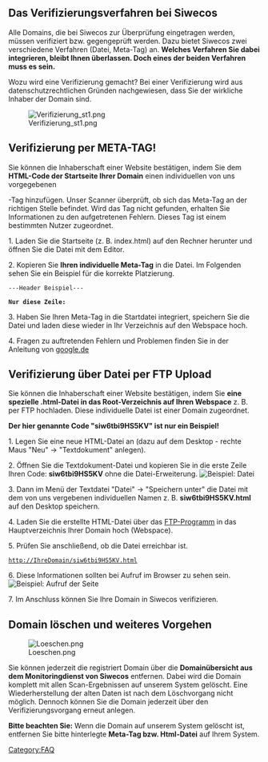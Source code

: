 == Das Verifizierungsverfahren bei Siwecos ==

Alle Domains, die bei Siwecos zur Überprüfung eingetragen werden, müssen verifiziert bzw. gegengeprüft werden. Dazu bietet Siwecos zwei verschiedene Verfahren (Datei, Meta-Tag) an. '''Welches Verfahren Sie dabei integrieren, bleibt Ihnen überlassen. Doch eines der beiden Verfahren muss es sein.'''

Wozu wird eine Verifizierung gemacht? Bei einer Verifizierung wird aus datenschutzrechtlichen Gründen nachgewiesen, dass Sie der wirkliche Inhaber der Domain sind.

[[File:Verifizierung_st1.png]]


== Verifizierung per META-TAG! ==

Sie können die Inhaberschaft einer Website bestätigen, indem Sie dem '''HTML-Code der Startseite Ihrer Domain''' einen individuellen von uns vorgegebenen <meta>-Tag hinzufügen. Unser Scanner überprüft, ob sich das Meta-Tag an der richtigen Stelle befindet. Wird das Tag nicht gefunden, erhalten Sie Informationen zu den aufgetretenen Fehlern. Dieses Tag ist einem bestimmten Nutzer zugeordnet.

1. Laden Sie die Startseite (z. B. index.html) auf den Rechner herunter und öffnen Sie die Datei mit dem Editor.

2. Kopieren Sie '''Ihren individuelle Meta-Tag''' in die Datei. Im Folgenden sehen Sie ein Beispiel für die korrekte Platzierung.

 ---Header Beispiel---
 <HTML>
 <HEAD>
 <TITLE>Mein Titel</TITLE>
 '''Nur diese Zeile:''' <meta name="siwecostoken" content="Ihr eigener Code/ Token" />
 </HEAD>
 <BODY>

3. Haben Sie Ihren Meta-Tag in die Startdatei integriert, speichern Sie die Datei und laden diese wieder in Ihr Verzeichnis auf den Webspace hoch.

4. Fragen zu auftretenden Fehlern und Problemen finden Sie in der Anleitung von [https://support.google.com/webmasters/answer/35179?hl=de google.de]



== Verifizierung über Datei per FTP Upload ==

Sie können die Inhaberschaft einer Website bestätigen, indem Sie '''eine spezielle .html-Datei in das Root-Verzeichnis auf Ihren Webspace''' z. B. per FTP hochladen. Diese individuelle Datei ist einer Domain zugeordnet.

'''Der hier genannte Code "siw6tbi9HS5KV" ist nur ein Beispiel!'''

1. Legen Sie eine neue HTML-Datei an (dazu auf dem Desktop - rechte Maus "Neu" -> "Textdokument" anlegen).

2. Öffnen Sie die Textdokument-Datei und kopieren Sie in die erste Zeile Ihren Code: '''siw6tbi9HS5KV''' ohne die Datei-Erweiterung.
[[File:Gedit-datei.png|none|Beispiel: Datei]]

3. Dann im Menü der Textdatei "Datei" -> "Speichern unter" die Datei mit dem von uns vergebenen individuellen Namen z. B. '''siw6tbi9HS5KV.html''' auf den Desktop speichern.

4. Laden Sie die erstellte HTML-Datei über das [https://de.wikipedia.org/wiki/FileZilla FTP-Programm] in das Hauptverzeichnis Ihrer Domain hoch (Webspace).

5. Prüfen Sie anschließend, ob die Datei erreichbar ist.
 http://IhreDomain/siw6tbi9HS5KV.html

6. Diese Informationen sollten bei Aufruf im Browser zu sehen sein.
[[File:Html_file.png|none|Beispiel: Aufruf der Seite ]]

7. Im Anschluss können Sie Ihre Domain in Siwecos verifizieren.



== Domain löschen und weiteres Vorgehen==

[[File:Loeschen.png]]

Sie können jederzeit die registriert Domain über die '''Domainübersicht aus dem Monitoringdienst von Siwecos''' entfernen. Dabei wird die Domain komplett mit allen Scan-Ergebnissen auf unserem System gelöscht. Eine Wiederherstellung der alten Daten ist nach dem Löschvorgang nicht möglich. Dennoch können Sie die Domain jederzeit über den Verifizierungsvorgang erneut anlegen.

'''Bitte beachten Sie:''' Wenn die Domain auf unserem System gelöscht ist, entfernen Sie bitte hinterlegte '''Meta-Tag bzw. Html-Datei''' auf Ihrem System.

[[Category:FAQ]]